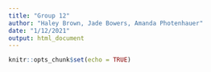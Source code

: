 ```yaml
---
title: "Group 12"
author: "Haley Brown, Jade Bowers, Amanda Photenhauer"
date: "1/12/2021"
output: html_document
---
```


```r
knitr::opts_chunk$set(echo = TRUE)
```

